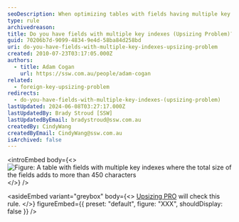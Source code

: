 ```yaml
---
seoDescription: When optimizing tables with fields having multiple key indexes, consider their total size to avoid upsizing problems.
type: rule
archivedreason:
title: Do you have fields with multiple key indexes (Upsizing Problem)?
guid: 70206b7d-9099-4834-9e4d-58ba84d258bd
uri: do-you-have-fields-with-multiple-key-indexes-upsizing-problem
created: 2010-07-23T03:17:05.000Z
authors:
  - title: Adam Cogan
    url: https://ssw.com.au/people/adam-cogan
related:
  - foreign-key-upsizing-problem
redirects:
  - do-you-have-fields-with-multiple-key-indexes-(upsizing-problem)
lastUpdated: 2024-06-08T03:27:17.000Z
lastUpdatedBy: Brady Stroud [SSW]
lastUpdatedByEmail: bradystroud@ssw.com.au
createdBy: CindyWang
createdByEmail: CindyWang@ssw.com.au
isArchived: false
---
```


<introEmbed
  body={<>
![Figure: A table with fields with multiple key indexes where the total size of the fields adds to more than 450 characters](/uploads/rules/do-you-have-fields-with-multiple-key-indexes-upsizing-problem/FieldsMultipleKeyIndexes.jpg)
  </>}
/>

<asideEmbed
  variant="greybox"
  body={<>
    [Upsizing PRO](http://www.ssw.com.au/ssw/UpsizingPRO) will check this rule.
  </>}
  figureEmbed={{
    preset: "default",
    figure: "XXX",
    shouldDisplay: false
  }}
/>
